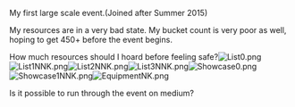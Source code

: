 My first large scale event.(Joined after Summer 2015)

My resources are in a very bad state. My bucket count is very poor as well, hoping to get 450+ before the event begins.

How much resources should I hoard before feeling safe?[[File:List0.png|thumb]][[File:List1NNK.png|thumb]][[File:List2NNK.png|thumb]][[File:List3NNK.png|thumb]][[File:Showcase0.png|thumb]][[File:Showcase1NNK.png|thumb]][[File:EquipmentNK.png|thumb]]

Is it possible to run through the event on medium?<ac_metadata title="Full Medium possible?"> </ac_metadata>